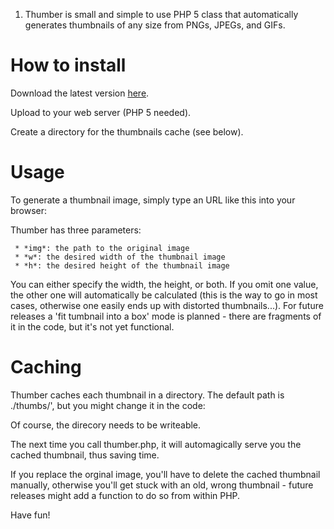 #Thumber is small and simple to use PHP 5 class that automatically generates thumbnails of any size from PNGs, JPEGs, and GIFs.


= How to install =

Download the latest version [http://code.google.com/p/phpthumbmaker/downloads/list here].

Upload to your web server (PHP 5 needed).

Create a directory for the thumbnails cache (see below).

= Usage =

To generate a thumbnail image, simply type an URL like this into your browser:

{{{http://yourserver.org/thumber.php?img=assets/abc.png&h=200}}}

Thumber has three parameters:

  * *img*: the path to the original image
  * *w*: the desired width of the thumbnail image
  * *h*: the desired height of the thumbnail image

You can either specify the width, the height, or both. If you omit one value, the other one will automatically be calculated (this is the way to go in most cases, otherwise one easily ends up with distorted thumbnails...). For future releases a 'fit tumbnail into a box' mode is planned - there are fragments of it in the code, but it's not yet functional.

= Caching =

Thumber caches each thumbnail in a directory. The default path is ./thumbs/', but you might change it in the code:

{{{define('PATH_TO_THUMBS', './thumbs/');}}}

Of course, the direcory needs to be writeable.

The next time you call thumber.php, it will automagically serve you the cached thumbnail, thus saving time.

If you replace the orginal image, you'll have to delete the cached thumbnail manually, otherwise you'll get stuck with an old, wrong thumbnail - future releases might add a function to do so from within PHP.

Have fun!